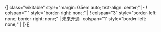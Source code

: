 <noinclude>{| class="wikitable" style="margin: 0.5em auto; text-align: center;"
</noinclude>|-
! colspan="1" style="border-right: none;" |
! colspan="3" style="border-left: none; border-right: none;" | 未来开通
! colspan="1" style="border-left: none;" |
<noinclude>|}
[[category:鐵路模板|F]]
</noinclude>